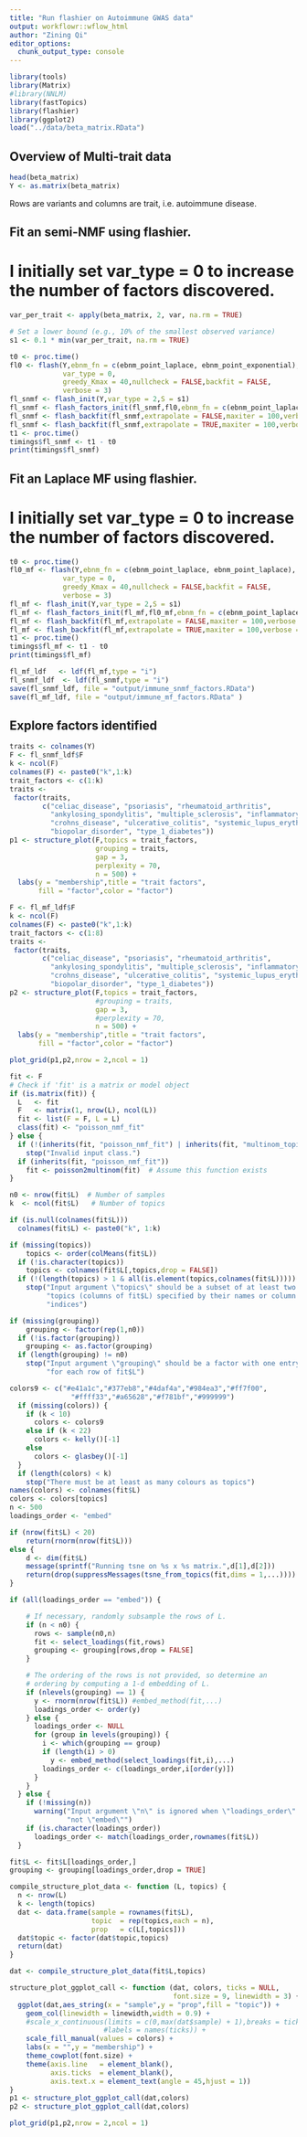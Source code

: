 ```yaml
---
title: "Run flashier on Autoimmune GWAS data"
output: workflowr::wflow_html
author: "Zining Qi"
editor_options: 
  chunk_output_type: console
---
```


```r
library(tools)
library(Matrix)
#library(NNLM)
library(fastTopics)
library(flashier)
library(ggplot2)
load("../data/beta_matrix.RData")
```

## Overview of Multi-trait data

```r
head(beta_matrix)
Y <- as.matrix(beta_matrix)
```

Rows are variants and columns are trait, i.e. autoimmune disease.


## Fit an semi-NMF using flashier.
# I initially set var_type = 0 to increase the number of factors discovered.

```r
var_per_trait <- apply(beta_matrix, 2, var, na.rm = TRUE)

# Set a lower bound (e.g., 10% of the smallest observed variance)
s1 <- 0.1 * min(var_per_trait, na.rm = TRUE)
```


```r
t0 <- proc.time()
fl0 <- flash(Y,ebnm_fn = c(ebnm_point_laplace, ebnm_point_exponential),
             var_type = 0,
             greedy_Kmax = 40,nullcheck = FALSE,backfit = FALSE,
             verbose = 3)
fl_snmf <- flash_init(Y,var_type = 2,S = s1)
fl_snmf <- flash_factors_init(fl_snmf,fl0,ebnm_fn = c(ebnm_point_laplace, ebnm_point_exponential))
fl_snmf <- flash_backfit(fl_snmf,extrapolate = FALSE,maxiter = 100,verbose = 3)
fl_snmf <- flash_backfit(fl_snmf,extrapolate = TRUE,maxiter = 100,verbose = 3)
t1 <- proc.time()
timings$fl_snmf <- t1 - t0
print(timings$fl_snmf)
```


## Fit an Laplace MF using flashier.
# I initially set var_type = 0 to increase the number of factors discovered.

```r
t0 <- proc.time()
fl0_mf <- flash(Y,ebnm_fn = c(ebnm_point_laplace, ebnm_point_laplace),
             var_type = 0,
             greedy_Kmax = 40,nullcheck = FALSE,backfit = FALSE,
             verbose = 3)
fl_mf <- flash_init(Y,var_type = 2,S = s1)
fl_mf <- flash_factors_init(fl_mf,fl0_mf,ebnm_fn = c(ebnm_point_laplace, ebnm_point_laplace))
fl_mf <- flash_backfit(fl_mf,extrapolate = FALSE,maxiter = 100,verbose = 3)
fl_mf <- flash_backfit(fl_mf,extrapolate = TRUE,maxiter = 100,verbose = 3)
t1 <- proc.time()
timings$fl_mf <- t1 - t0
print(timings$fl_mf)
```


```r
fl_mf_ldf   <- ldf(fl_mf,type = "i")
fl_snmf_ldf  <- ldf(fl_snmf,type = "i")
save(fl_snmf_ldf, file = "output/immune_snmf_factors.RData")
save(fl_mf_ldf, file = "output/immune_mf_factors.RData" )
```


## Explore factors identified

```r
traits <- colnames(Y)
F <- fl_snmf_ldf$F
k <- ncol(F)
colnames(F) <- paste0("k",1:k)
trait_factors <- c(1:k)
traits <-
 factor(traits,
        c("celiac_disease", "psoriasis", "rheumatoid_arthritis",
          "ankylosing_spondylitis", "multiple_sclerosis", "inflammatory_bowel_disease",
          "crohns_disease", "ulcerative_colitis", "systemic_lupus_erythematosus",
          "biopolar_disorder", "type_1_diabetes"))
p1 <- structure_plot(F,topics = trait_factors, 
                     grouping = traits,
                     gap = 3,
                     perplexity = 70,
                     n = 500) +
  labs(y = "membership",title = "trait factors",
       fill = "factor",color = "factor") 
```


```r
F <- fl_mf_ldf$F
k <- ncol(F)
colnames(F) <- paste0("k",1:k)
trait_factors <- c(1:8)
traits <-
 factor(traits,
        c("celiac_disease", "psoriasis", "rheumatoid_arthritis",
          "ankylosing_spondylitis", "multiple_sclerosis", "inflammatory_bowel_disease",
          "crohns_disease", "ulcerative_colitis", "systemic_lupus_erythematosus",
          "biopolar_disorder", "type_1_diabetes"))
p2 <- structure_plot(F,topics = trait_factors, 
                     #grouping = traits,
                     gap = 3,
                     #perplexity = 70,
                     n = 500) +
  labs(y = "membership",title = "trait factors",
       fill = "factor",color = "factor") 

plot_grid(p1,p2,nrow = 2,ncol = 1)
```



```r
fit <- F
# Check if 'fit' is a matrix or model object
if (is.matrix(fit)) {
  L   <- fit
  F   <- matrix(1, nrow(L), ncol(L))
  fit <- list(F = F, L = L)
  class(fit) <- "poisson_nmf_fit"
} else {
  if (!(inherits(fit, "poisson_nmf_fit") | inherits(fit, "multinom_topic_model_fit")))
    stop("Invalid input class.")
  if (inherits(fit, "poisson_nmf_fit"))
    fit <- poisson2multinom(fit)  # Assume this function exists
}

n0 <- nrow(fit$L)  # Number of samples
k  <- ncol(fit$L)   # Number of topics

if (is.null(colnames(fit$L)))
  colnames(fit$L) <- paste0("k", 1:k)

if (missing(topics))
    topics <- order(colMeans(fit$L))
  if (!is.character(topics))
    topics <- colnames(fit$L[,topics,drop = FALSE])
  if (!(length(topics) > 1 & all(is.element(topics,colnames(fit$L)))))
    stop("Input argument \"topics\" should be a subset of at least two ",
         "topics (columns of fit$L) specified by their names or column ",
         "indices")

if (missing(grouping))
    grouping <- factor(rep(1,n0))
  if (!is.factor(grouping))
    grouping <- as.factor(grouping)
  if (length(grouping) != n0)
    stop("Input argument \"grouping\" should be a factor with one entry ",
         "for each row of fit$L")

colors9 <- c("#e41a1c","#377eb8","#4daf4a","#984ea3","#ff7f00",
               "#ffff33","#a65628","#f781bf","#999999")
  if (missing(colors)) {
    if (k < 10)
      colors <- colors9
    else if (k < 22)
      colors <- kelly()[-1]
    else      
      colors <- glasbey()[-1]
  }
  if (length(colors) < k)
    stop("There must be at least as many colours as topics")
names(colors) <- colnames(fit$L)
colors <- colors[topics]
n <- 500
loadings_order <- "embed"

if (nrow(fit$L) < 20)
    return(rnorm(nrow(fit$L)))
else {
    d <- dim(fit$L)
    message(sprintf("Running tsne on %s x %s matrix.",d[1],d[2]))
    return(drop(suppressMessages(tsne_from_topics(fit,dims = 1,...))))
}

if (all(loadings_order == "embed")) {

    # If necessary, randomly subsample the rows of L.
    if (n < n0) {
      rows <- sample(n0,n)
      fit <- select_loadings(fit,rows)
      grouping <- grouping[rows,drop = FALSE]
    }

    # The ordering of the rows is not provided, so determine an
    # ordering by computing a 1-d embedding of L.
    if (nlevels(grouping) == 1) {
      y <- rnorm(nrow(fit$L)) #embed_method(fit,...)
      loadings_order <- order(y)
    } else {
      loadings_order <- NULL
      for (group in levels(grouping)) {
        i <- which(grouping == group)
        if (length(i) > 0)
          y <- embed_method(select_loadings(fit,i),...)
        loadings_order <- c(loadings_order,i[order(y)])
      }
    }
  } else {
    if (!missing(n))
      warning("Input argument \"n\" is ignored when \"loadings_order\" is ",
              "not \"embed\"")
    if (is.character(loadings_order))
      loadings_order <- match(loadings_order,rownames(fit$L))
  }

fit$L <- fit$L[loadings_order,]
grouping <- grouping[loadings_order,drop = TRUE]

compile_structure_plot_data <- function (L, topics) {
  n <- nrow(L)
  k <- length(topics)
  dat <- data.frame(sample = rownames(fit$L),
                    topic  = rep(topics,each = n),
                    prop   = c(L[,topics]))
  dat$topic <- factor(dat$topic,topics)
  return(dat)
}

dat <- compile_structure_plot_data(fit$L,topics)

structure_plot_ggplot_call <- function (dat, colors, ticks = NULL,
                                        font.size = 9, linewidth = 3) {
  ggplot(dat,aes_string(x = "sample",y = "prop",fill = "topic")) +
    geom_col(linewidth = linewidth,width = 0.9) +
    #scale_x_continuous(limits = c(0,max(dat$sample) + 1),breaks = ticks,
                       #labels = names(ticks)) +
    scale_fill_manual(values = colors) +
    labs(x = "",y = "membership") +
    theme_cowplot(font.size) +
    theme(axis.line   = element_blank(),
          axis.ticks  = element_blank(),
          axis.text.x = element_text(angle = 45,hjust = 1))
}
p1 <- structure_plot_ggplot_call(dat,colors)
p2 <- structure_plot_ggplot_call(dat,colors)

plot_grid(p1,p2,nrow = 2,ncol = 1)
```





